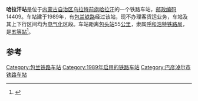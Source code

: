 {{noteTA
|1=zh-cn:始发车次; zh-hk:列車班次;
|2=zh-cn:车次; zh-hk:班次;
}}
{{Infobox China railway station 
|车站名称 = 哈拉汗站
|车站名称拼音 = 
|车站地址 = [[内蒙古自治区|内蒙古自治区]][[乌拉特前旗|乌拉特前旗]]
|归属 = [[呼和浩特铁路局|呼和浩特铁路局]]
|车站等级 = [[五等站_(中铁)|五等站]]
|线路 = [[包兰铁路|包兰铁路]]
}}
'''哈拉汗站'''是位于[[内蒙古自治区|内蒙古自治区]][[乌拉特前旗|乌拉特前旗]][[哈拉汗|哈拉汗]]的一个铁路车站，[[邮政编码|邮政编码]]14409。车站建于1989年，有[[包兰铁路|包兰铁路]]经过该站，现不办理客货运业务，车站及其上下行区间均为[[电气化|电气化]]区段。车站距离[[包头站|包头站]]55[[公里|公里]]，隶属[[呼和浩特铁路局|呼和浩特铁路局]]，是[[五等站_(中铁)|五等站]]<ref>{{Cite book|title=中国铁路站名词典|last=[[孙本祥|孙本祥]]主编|first=|publisher=北京：[[中国铁道出版社|中国铁道出版社]]|year=2003.04|isbn=7-113-03941-3|location=|pages=618-622}}</ref>。

==参考==
{{reflist}}

{{start rail box}}
{{s-inop|[[白彦花站|白彦花站]]}}
{{s-line|[[包兰铁路|包兰铁路]]}}
{{s-inop|[[先锋站_(内蒙古自治区)|先锋站]]}}
{{end box}}
{{包兰铁路}}
{{铁路车站小作品}}
{{内蒙古小作品}}

[[Category:包兰铁路车站|Category:包兰铁路车站]]
[[Category:1989年启用的铁路车站|Category:1989年启用的铁路车站]]
[[Category:巴彦淖尔市铁路车站|Category:巴彦淖尔市铁路车站]]